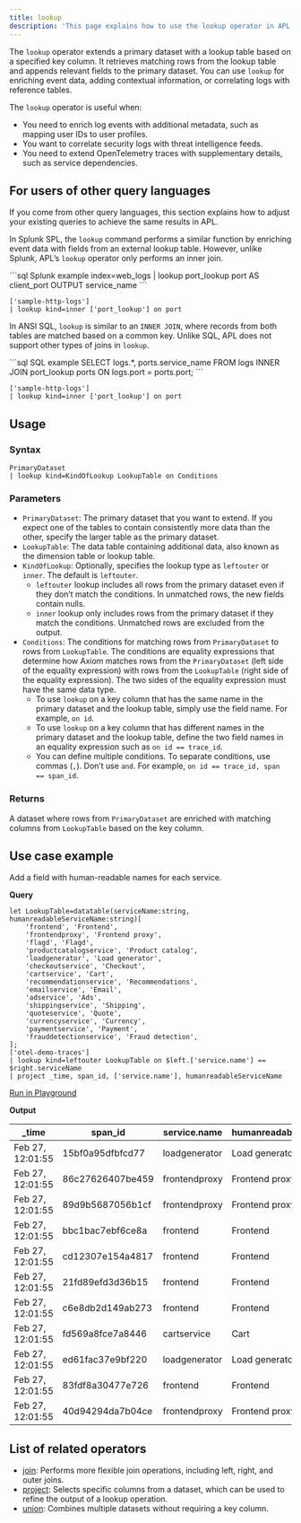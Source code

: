 ```yaml
---
title: lookup
description: 'This page explains how to use the lookup operator in APL.'
---
```


The `lookup` operator extends a primary dataset with a lookup table based on a specified key column. It retrieves matching rows from the lookup table and appends relevant fields to the primary dataset. You can use `lookup` for enriching event data, adding contextual information, or correlating logs with reference tables.

The `lookup` operator is useful when:

- You need to enrich log events with additional metadata, such as mapping user IDs to user profiles.
- You want to correlate security logs with threat intelligence feeds.
- You need to extend OpenTelemetry traces with supplementary details, such as service dependencies.

## For users of other query languages

If you come from other query languages, this section explains how to adjust your existing queries to achieve the same results in APL.

<AccordionGroup>
<Accordion title="Splunk SPL users">

In Splunk SPL, the `lookup` command performs a similar function by enriching event data with fields from an external lookup table. However, unlike Splunk, APL’s `lookup` operator only performs an inner join.

<CodeGroup>
```sql Splunk example
index=web_logs | lookup port_lookup port AS client_port OUTPUT service_name
```

```kusto APL equivalent
['sample-http-logs']
| lookup kind=inner ['port_lookup'] on port
```
</CodeGroup>

</Accordion>
<Accordion title="ANSI SQL users">

In ANSI SQL, `lookup` is similar to an `INNER JOIN`, where records from both tables are matched based on a common key. Unlike SQL, APL does not support other types of joins in `lookup`.

<CodeGroup>
```sql SQL example
SELECT logs.*, ports.service_name 
FROM logs
INNER JOIN port_lookup ports ON logs.port = ports.port;
```

```kusto APL equivalent
['sample-http-logs']
| lookup kind=inner ['port_lookup'] on port
```
</CodeGroup>

</Accordion>
</AccordionGroup>

## Usage

### Syntax

```kusto
PrimaryDataset
| lookup kind=KindOfLookup LookupTable on Conditions
```

### Parameters

- `PrimaryDataset`: The primary dataset that you want to extend. If you expect one of the tables to contain consistently more data than the other, specify the larger table as the primary dataset.
- `LookupTable`: The data table containing additional data, also known as the dimension table or lookup table.
- `KindOfLookup`: Optionally, specifies the lookup type as `leftouter` or `inner`. The default is `leftouter`.
    - `leftouter` lookup includes all rows from the primary dataset even if they don’t match the conditions. In unmatched rows, the new fields contain nulls.
    - `inner` lookup only includes rows from the primary dataset if they match the conditions. Unmatched rows are excluded from the output.
- `Conditions`: The conditions for matching rows from `PrimaryDataset` to rows from `LookupTable`. The conditions are equality expressions that determine how Axiom matches rows from the `PrimaryDataset` (left side of the equality expression) with rows from the `LookupTable` (right side of the equality expression). The two sides of the equality expression must have the same data type.
    - To use `lookup` on a key column that has the same name in the primary dataset and the lookup table, simply use the field name. For example, `on id`.
    - To use `lookup` on a key column that has different names in the primary dataset and the lookup table, define the two field names in an equality expression such as `on id == trace_id`.
    - You can define multiple conditions. To separate conditions, use commas (`,`). Don’t use `and`. For example, `on id == trace_id, span == span_id`.

### Returns

A dataset where rows from `PrimaryDataset` are enriched with matching columns from `LookupTable` based on the key column.

## Use case example

Add a field with human-readable names for each service.

**Query**

```kusto
let LookupTable=datatable(serviceName:string, humanreadableServiceName:string)[
	'frontend', 'Frontend',
	'frontendproxy', 'Frontend proxy',
	'flagd', 'Flagd',
	'productcatalogservice', 'Product catalog',
	'loadgenerator', 'Load generator',
	'checkoutservice', 'Checkout',
	'cartservice', 'Cart',
	'recommendationservice', 'Recommendations',
	'emailservice', 'Email',
	'adservice', 'Ads',
	'shippingservice', 'Shipping',
	'quoteservice', 'Quote',
	'currencyservice', 'Currency',
	'paymentservice', 'Payment',
	'frauddetectionservice', 'Fraud detection',
];
['otel-demo-traces']
| lookup kind=leftouter LookupTable on $left.['service.name'] == $right.serviceName
| project _time, span_id, ['service.name'], humanreadableServiceName
```

[Run in Playground](https://play.axiom.co/axiom-play-qf1k/query?initForm=%7B%22apl%22%3A%22let%20LookupTable%3Ddatatable(serviceName%3Astring%2C%20humanreadableServiceName%3Astring)%5B%20'frontend'%2C%20'Frontend'%2C%20'frontendproxy'%2C%20'Frontend%20proxy'%2C%20'flagd'%2C%20'Flagd'%2C%20'productcatalogservice'%2C%20'Product%20catalog'%2C%20'loadgenerator'%2C%20'Load%20generator'%2C%20'checkoutservice'%2C%20'Checkout'%2C%20'cartservice'%2C%20'Cart'%2C%20'recommendationservice'%2C%20'Recommendations'%2C%20'emailservice'%2C%20'Email'%2C%20'adservice'%2C%20'Ads'%2C%20'shippingservice'%2C%20'Shipping'%2C%20'quoteservice'%2C%20'Quote'%2C%20'currencyservice'%2C%20'Currency'%2C%20'paymentservice'%2C%20'Payment'%2C%20'frauddetectionservice'%2C%20'Fraud%20detection'%2C%20%5D%3B%20%5B'otel-demo-traces'%5D%20%7C%20lookup%20kind%3Dleftouter%20LookupTable%20on%20%24left.%5B'service.name'%5D%20%3D%3D%20%24right.serviceName%20%7C%20project%20_time%2C%20span_id%2C%20%5B'service.name'%5D%2C%20humanreadableServiceName%22%7D)

**Output**

| _time            | span_id                 | service.name         | humanreadableServiceName |
|------------------|-------------------------|----------------------|--------------------------|
| Feb 27, 12:01:55 | 15bf0a95dfbfcd77  | loadgenerator  | Load generator     |
| Feb 27, 12:01:55 | 86c27626407be459  | frontendproxy  | Frontend proxy     |
| Feb 27, 12:01:55 | 89d9b5687056b1cf  | frontendproxy  | Frontend proxy     |
| Feb 27, 12:01:55 | bbc1bac7ebf6ce8a  | frontend       | Frontend           |
| Feb 27, 12:01:55 | cd12307e154a4817  | frontend       | Frontend           |
| Feb 27, 12:01:55 | 21fd89efd3d36b15  | frontend       | Frontend           |
| Feb 27, 12:01:55 | c6e8db2d149ab273  | frontend       | Frontend           |
| Feb 27, 12:01:55 | fd569a8fce7a8446  | cartservice    | Cart               |
| Feb 27, 12:01:55 | ed61fac37e9bf220  | loadgenerator  | Load generator     |
| Feb 27, 12:01:55 | 83fdf8a30477e726  | frontend       | Frontend           |
| Feb 27, 12:01:55 | 40d94294da7b04ce  | frontendproxy  | Frontend proxy     |

## List of related operators

- [join](/apl/tabular-operators/join-operator): Performs more flexible join operations, including left, right, and outer joins.
- [project](/apl/tabular-operators/project-operator): Selects specific columns from a dataset, which can be used to refine the output of a lookup operation.
- [union](/apl/tabular-operators/union-operator): Combines multiple datasets without requiring a key column.